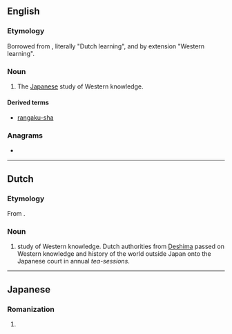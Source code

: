 ==English==
{{wikipedia}}

===Etymology===
Borrowed from {{bor|en|ja|蘭学}}, literally "Dutch learning", and by extension "Western learning".

===Noun===
{{en-noun|-}}

# {{lb|en|historical}} The [[Japanese]] study of Western knowledge.

====Derived terms====
* [[rangaku-sha]]

===Anagrams===
* {{anagrams|en|a=aagknru|gaku-ran}}

----

==Dutch==

===Etymology===
From {{der|nl|ja|蘭学|lit=Dutch learning}}.

===Noun===
{{nl-noun||-|-}}

# {{lb|nl|historical}} study of Western knowledge. Dutch authorities from [[w:Deshima|Deshima]] passed on Western knowledge and history of the world outside Japan onto the Japanese court in annual ''tea-sessions''.

----

==Japanese==

===Romanization===
{{ja-romaji}}

# {{ja-romanization of|らんがく}}